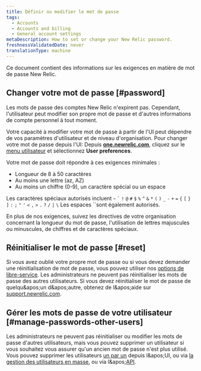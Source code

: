 ```yaml
---
title: Définir ou modifier le mot de passe
tags:
  - Accounts
  - Accounts and billing
  - General account settings
metaDescription: How to set or change your New Relic password.
freshnessValidatedDate: never
translationType: machine
---
```


Ce document contient des informations sur les exigences en matière de mot de passe New Relic.

## Changer votre mot de passe [#password]

Les mots de passe des comptes New Relic n&apos;expirent pas. Cependant, l&apos;utilisateur peut modifier son propre mot de passe et d&apos;autres informations de compte personnel à tout moment.

Votre capacité à modifier votre mot de passe à partir de l&apos;UI peut dépendre de vos paramètres d&apos;utilisateur et de niveau d&apos;organisation. Pour changer votre mot de passe depuis l&apos;UI: Depuis <DNT>**[one.newrelic.com](https://one.newrelic.com)**</DNT>, cliquez sur le [menu utilisateur](/docs/accounts/accounts-billing/general-account-settings/intro-account-settings) et sélectionnez <DNT>**User preferences**</DNT>.

Votre mot de passe doit répondre à ces exigences minimales :

* Longueur de 8 à 50 caractères
* Au moins une lettre (az, AZ)
* Au moins un chiffre (0-9), un caractère spécial ou un espace

Les caractères spéciaux autorisés incluent `~` `` ` `` `!` `@` `#` `$` `%` `^` `&` `*` `(` `)` `_` `-` `+` `=` `{` `[` `}` `]` `:` `;` `"` `'` `<` `,` `>` `.` `?` `/` `|` `\` Les espaces ``sont également autorisés.

<Callout variant="important">
  En plus de nos exigences, suivez les directives de votre organisation concernant la longueur du mot de passe, l&apos;utilisation de lettres majuscules ou minuscules, de chiffres et de caractères spéciaux.
</Callout>

## Réinitialiser le mot de passe [#reset]

Si vous avez oublié votre propre mot de passe ou si vous devez demander une réinitialisation de mot de passe, vous pouvez utiliser nos [options de libre-service](/docs/accounts-partnerships/accounts/account-setup/troubleshoot-password-email-address-login-problems#forgot-password). Les administrateurs ne peuvent pas réinitialiser les mots de passe des autres utilisateurs. Si vous devez réinitialiser le mot de passe de quelqu&amp;apos;un d&amp;apos;autre, obtenez de l&amp;apos;aide sur [support.newrelic.com](https://support.newrelic.com).

## Gérer les mots de passe de votre utilisateur [#manage-passwords-other-users]

Les administrateurs ne peuvent pas réinitialiser ou modifier les mots de passe d&apos;autres utilisateurs, mais vous pouvez supprimer un utilisateur si vous souhaitez vous assurer qu&apos;un ancien mot de passe n&apos;est plus utilisé. Vous pouvez supprimer les utilisateurs [un par un](/docs/accounts/original-accounts-billing/original-users-roles/users-roles-original-user-model/#deleting) depuis l&amp;apos;UI, ou via [la gestion des utilisateurs en masse](/docs/accounts/original-accounts-billing/original-users-roles/users-roles-original-user-model/#bulk), ou via l&amp;apos;[API](/docs/apis/nerdgraph/examples/nerdgraph-manage-users/#delete-users).